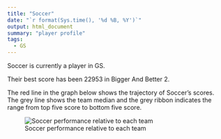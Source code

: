 ```yaml
---
title: "Soccer"
date: "`r format(Sys.time(), '%d %B, %Y')`"
output: html_document
summary: "player profile"
tags:
  - GS
---
```


Soccer is currently a player in GS.

Their best score has been 22953 in Bigger And Better 2.

The red line in the graph below shows the trajectory of Soccer's scores. The grey line shows the team median and the grey ribbon indicates the range from top five score to bottom five score.

![Soccer performance relative to each team](Soccer.jpg)
